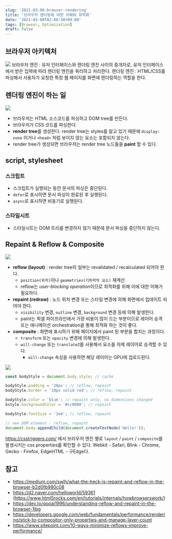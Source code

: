 ```yaml
---
slug: '2021-03-08-browser-rendering'
title: '브라우저 렌더링에 대한 이해와 최적화'
date: '2021-03-08T02:08:38+09:00'
tags: [Browser, Optimization]
draft: false
---
```


## 브라우저 아키텍처

![](~/assets/image-8.png)
브라우저 엔진 : 유저 인터페이스와 렌더링 엔진 사이의 중개자로, 유저 인터페이스에서 받은 입력에 따라 렌더링 엔진을 쿼리하고 처리한다.
렌더링 엔진 : HTML/CSS를 파싱해서 사용자가 요청한 특정 웹 페이지를 화면에 렌더링하는 역할을 한다.

## 렌더링 엔진이 하는 일

![](~/assets/image-9.png)

- 브라우저는 HTML 소스코드를 파싱하고 DOM tree를 만든다.
- 브라우저가 CSS 코드를 파싱한다.
- **render tree**를 생성한다. render tree는 styles를 알고 있기 때문에 `display: none` 이거나 `<head>` 처럼 보이지 않는 요소는 포함되지 않는다.
- render tree가 생성되면 브라우저는 render tree 노드들을 **paint** 할 수 있다.

## script, stylesheet

### 스크립트

- 스크립트가 실행되는 동안 문서의 파싱은 중단된다.
- `defer`로 표시하면 문서 파싱이 완료된 후 실행된다.
- `async`로 표시하면 비동기로 실행된다.

### 스타일시트

- 스타일시트는 DOM 트리를 변경하지 않기 때문에 문서 파싱을 중단하지 않는다.

## Repaint & Reflow & Composite

![](~/assets/image-10.png)

- **reflow (layout)** : render tree의 일부는 revalidated / recalculated 되어야 한다.
  - `position(위치)`이나 `geometries(기하학적 요소)` 재계산
  - reflow는 *user-blocking operation*이므로 최적화를 위해 이에 대한 이해가 필요하다.
- **repaint (redraw)** : 노드 위치 변경 또는 스타일 변경에 의해 화면에서 업데이트 되어야 한다.
  - `visibility` 변경, `outline` 변경, `background` 변경 등에 의해 발생한다.
  - paint는 픽셀 파이프라인에서 가장 비용이 많이 드는 부분이므로 레이어 승격 또는 애니메이션 orchestration을 통해 최적화 하는 것이 좋다.
- **composite** : 화면에 표시하기 위해 페이지에서 paint 된 부분을 합치는 과정이다.
  - `transform` 또는 `opacity` 변경에 의해 발생한다.
  - `will-change` 또는 `translateZ`를 사용해서 요소를 자체 레이어로 승격할 수 있다.
    - `will-change` 속성을 사용하면 해당 레이어는 GPU에 업로드된다.

![](~/assets/image-11.png)

```js
const bodyStyle = document.body.style; // cache

bodyStyle.padding = '20px'; // reflow, repaint
bodyStyle.border = '10px solid red'; // reflow, repaint

bodyStyle.color = 'blue'; // repaint only, no dimensions changed
bstyle.backgroundColor = '#cc0000'; // repaint

bodyStyle.fontSize = '2em'; // reflow, repaint

// new DOM element - reflow, repaint
document.body.appendChild(document.createTextNode('Hello!'));
```

https://csstriggers.com/ 에서 브라우저 엔진 별로 `layout` / `paint` / `composite`를 발생시키는 css properties를 확인할 수 있다. Webkit - Safari, Blink - Chrome, Gecko - Firefox, EdgeHTML - 구Edge다.

## 참고

- https://medium.com/swlh/what-the-heck-is-repaint-and-reflow-in-the-browser-b2d0fb980c08
- https://d2.naver.com/helloworld/59361 (https://www.html5rocks.com/en/tutorials/internals/howbrowserswork/)
- https://dev.to/gopal1996/understanding-reflow-and-repaint-in-the-browser-1jbg
- https://developers.google.com/web/fundamentals/performance/rendering/stick-to-compositor-only-properties-and-manage-layer-count
- https://www.sitepoint.com/10-ways-minimize-reflows-improve-performance/
